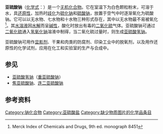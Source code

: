{{Chembox
| Name = 亚硫酸钠
| ImageFile = sodium sulfite.png
| ImageName = 亚硫酸钠
| IUPACName = Sodium sulfite
| OtherNames = E221
| Section1 = {{Chembox Identifiers
| ChemSpiderID_Ref = {{chemspidercite|correct|chemspider}}
| ChemSpiderID = 22845
| ChEBI_Ref = {{ebicite|changed|EBI}} 
| ChEBI = 86477
| UNII_Ref = {{fdacite|correct|FDA}}
| UNII = VTK01UQK3G
| InChI = 1/2Na.H2O3S/c;;1-4(2)3/h;;(H2,1,2,3)/q2*+1;/p-2
| InChIKey = GEHJYWRUCIMESM-NUQVWONBAK
| SMILES = [O-]S(=O)[O-].[Na+].[Na+]
| StdInChI_Ref = {{stdinchicite|correct|chemspider}}
| StdInChI = 1S/2Na.H2O3S/c;;1-4(2)3/h;;(H2,1,2,3)/q2*+1;/p-2
| StdInChIKey_Ref = {{stdinchicite|correct|chemspider}}
| StdInChIKey = GEHJYWRUCIMESM-UHFFFAOYSA-L
| CASNo = 7757-83-7
| CASNo_Ref = {{cascite|correct|CAS}}
| PubChem = 24437
| RTECS = WE2150000
| EINECS = 231-821-4
  }}
| Section2 = {{Chembox Properties
| Formula = Na<sub>2</sub>SO<sub>3</sub>
| MolarMass = 126.0418
| Appearance = 白色颗粒
| Density = 2.633 g/cm³（无水）<br /> 1.561 g/cm³（七水）
| Solubility = 67.8 g/100 ml（七水，18 °C）
| Solvent = 其他溶剂
| SolubleOther = 3 g/100 ml（七水）
| MeltingPt = 无水物于251.8 °C熔化，33.4 °C时七水合物失去结晶水
| BoilingPt = 分解
  }}
| Section3 = {{Chembox Structure
| MolShape =
| Coordination =
| CrystalStruct = 六方晶系（无水）<br />单斜晶系（七水）
| Dipole =
  }}
| Section7 = {{Chembox Hazards
| ExternalMSDS =
| MainHazards =
| FlashPt =
| RPhrases =
| SPhrases =
  }}
| Section8 = {{Chembox Related
| OtherAnions =
| OtherCations =
| OtherCpds = [[二氧化硫|二氧化硫]]、[[亚硫酸|亚硫酸]]、<br />[[硫酸钠|硫酸钠]]
  }}
}}

'''亚硫酸钠'''（[[化学式|化学式]]：{{化學式|钠|2|硫|氧|3}}）是一个[[无机化合物|无机化合物]]。它在室温下为白色颗粒粉末，可溶于水，具[[还原性|还原性]]，加热时[[歧化|歧化]]为[[硫化钠|硫化钠]]和[[硫酸钠|硫酸钠]]，放置于空气中时逐渐氧化为硫酸钠。它可以以无水物、七水物和十水物三种形式存在，其中以无水物最不易被氧化<ref name="merck">Merck Index of Chemicals and Drugs, 9th ed. monograph 8451</ref>。其[[水溶液|水溶液]]因[[水解|水解]]而呈[[碱性|碱性]]，酸化时放出有毒的[[二氧化硫|二氧化硫]]气体。亚硫酸钠可通过[[二氧化硫|二氧化硫]]通入[[氢氧化钠|氢氧化钠]]溶液中制得，当二氧化硫过量时，则生成[[亚硫酸氢钠|亚硫酸氢钠]]。

亚硫酸钠可用作[[显影剂|显影剂]]、干果和肉类的防腐剂、印染工业中的脱氧剂，以及用作还原性的化学试剂，应用在化工和实验室的生产与合成中。

== 参见 ==

* [[亚硫酸氢钠|亚硫酸氢钠]]（[[重亚硫酸钠|重亚硫酸钠]]）
* [[焦亚硫酸钠|焦亚硫酸钠]]、[[连二亚硫酸钠|连二亚硫酸钠]]

== 参考资料 ==
{{Reflist|}}

{{钠化合物}}
{{亚硫酸盐}}

[[Category:钠化合物|Category:钠化合物]]
[[Category:亚硫酸盐|Category:亚硫酸盐]]
[[Category:缺少物质图片的化学品条目|Category:缺少物质图片的化学品条目]]